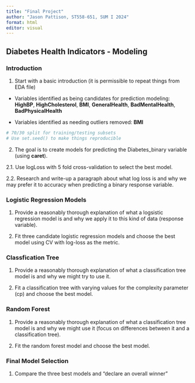```yaml
---
title: "Final Project"
author: "Jason Pattison, ST558-651, SUM I 2024"
format: html
editor: visual
---
```


## Diabetes Health Indicators - Modeling

### Introduction

1. Start with a basic introduction (it is permissible to repeat things from EDA file)

  - Variables identified as being candidates for prediction modeling: **HighBP**, **HighCholesterol**, **BMI**, **GeneralHealth**, **BadMentalHealth**, **BadPhysicalHealth**

  - Variables identified as needing outliers removed: **BMI**

```r

# 70/30 split for training/testing subsets
# Use set.seed() to make things reproducible 

```

2. The goal is to create models for predicting the Diabetes_binary variable (using **caret**). 

2.1. Use logLoss with 5 fold cross-validation to select the best model. 

2.2. Research and write-up a paragraph about what log loss is and why we may prefer it to accuracy when predicting a binary response variable. 

### Logistic Regression Models

1. Provide a reasonably thorough explanation of what a logsistic regression model is and why we apply it to this kind of data (response variable). 

2. Fit three candidate logistic regression models and choose the best model using CV with log-loss as the metric. 

### Classfication Tree 

1. Provide a reasonably thorough explanation of what a classification tree model is and why we might try to use it.

2. Fit a classification tree with varying values for the complexity parameter (cp) and choose the best model. 

### Random Forest

1. Provide a reasonably thorough explanation of what a classification tree model is and why we might use it (focus on differences between it and a classification tree). 

2. Fit the random forest model and choose the best model.

### Final Model Selection

1. Compare the three best models and "declare an overall winner"